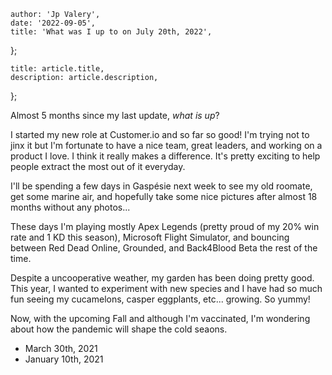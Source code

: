 

	author: 'Jp Valery',
	date: '2022-09-05',
	title: 'What was I up to on July 20th, 2022',
};

	title: article.title,
	description: article.description,
};


Almost 5 months since my last update, _what is up_?

I started my new role at Customer.io and so far so good! I'm trying not to jinx it but I'm fortunate to have a nice team, great leaders, and working on a product I love. I think it really makes a difference. It's pretty exciting to help people extract the most out of it everyday.

I'll be spending a few days in Gaspésie next week to see my old roomate, get some marine air, and hopefully take some nice pictures after almost 18 months without any photos...

These days I'm playing mostly Apex Legends (pretty proud of my 20% win rate and 1 KD this season), Microsoft Flight Simulator, and bouncing between Red Dead Online, Grounded, and Back4Blood Beta the rest of the time.

Despite a uncooperative weather, my garden has been doing pretty good. This year, I wanted to experiment with new species and I have had so much fun seeing my cucamelons, casper eggplants, etc... growing. So yummy!

Now, with the upcoming Fall and although I'm vaccinated, I'm wondering about how the pandemic will shape the cold seaons.

<div className=" not-prose">
	<PreviousVersions />
	<ul>
		<li>
			<Link
				href="/now/2021-03-30"
				className="hover:text-internationalOrange-400 dark:hover:text-internationalOrange-500"
			>
				March 30th, 2021
			</Link>
		</li>
		<li>
			<Link
				href="/now/2021-01-10"
				className="hover:text-internationalOrange-400 dark:hover:text-internationalOrange-500"
			>
				January 10th, 2021
			</Link>
		</li>
	</ul>
</div>
